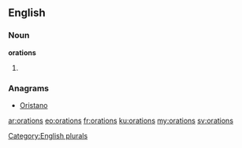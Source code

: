 ==English==

===Noun===
'''orations'''

# {{plural of|[[oration]]}}

===Anagrams===
* [[Oristano#English|Oristano]]

[[Category:English plurals]]

[[ar:orations]]
[[eo:orations]]
[[fr:orations]]
[[ku:orations]]
[[my:orations]]
[[sv:orations]]